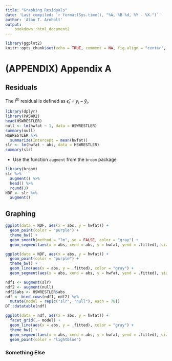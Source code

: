 ```yaml
---
title: "Graphing Residuals"
date: 'Last compiled: `r format(Sys.time(), "%A, %B %d, %Y - %X.")`'
author: 'Alan T. Arnholt'
output: 
    bookdown::html_document2
---
```


```r
library(ggplot2)
knitr::opts_chunk$set(echo = TRUE, comment = NA, fig.align = "center", warning = FALSE, message = FALSE)
```

# (APPENDIX) Appendix A {-}

## Residuals

The $i^{th}$ residual is defined as $\hat{\epsilon}_i = y_i - \hat{y}_i$.


```r
library(dplyr)
library(PASWR2)
head(HSWRESTLER)
null <- lm(hwfat ~ 1, data = HSWRESTLER)
summary(null)
HSWRESTLER %>% 
  summarize(Intercept = mean(hwfat))
slr <- lm(hwfat ~ abs, data = HSWRESTLER)
summary(slr)
```

* Use the function `augment` from the `broom` package

```r
library(broom)
slr %>% 
  augment() %>% 
  head() %>% 
  round(3)
NDF <- slr %>% 
  augment()
```

## Graphing

```r
ggplot(data = NDF, aes(x = abs, y = hwfat)) + 
  geom_point(color = "purple") + 
  theme_bw() + 
  geom_smooth(method = "lm", se = FALSE, color = "gray") + 
  geom_segment(aes(x = abs, xend = abs, y = hwfat, yend = .fitted), size = 0.25)
```

```r
ggplot(data = NDF, aes(x = abs, y = hwfat)) + 
  geom_point(color = "purple") + 
  theme_bw() + 
  geom_line(aes(x = abs, y = .fitted), color = "gray") + 
  geom_segment(aes(x = abs, xend = abs, y = hwfat, yend = .fitted), size = 0.25)
```


```r
ndf1 <- augment(slr)
ndf2 <- augment(null)
ndf2$abs <- HSWRESTLER$abs
ndf <- bind_rows(ndf1, ndf2) %>% 
  mutate(model = rep(c("slr", "null"), each = 78)) 
DT::datatable(ndf)
```

```r
ggplot(data = ndf, aes(x = abs, y = hwfat)) +
  facet_grid(.~ model) + 
  geom_line(aes(x = abs, y = .fitted), color = "gray") + 
  theme_bw() + 
  geom_segment(aes(x = abs, xend = abs, y = hwfat, yend = .fitted), size = 0.25, linetype = "dotted") + 
  geom_point(color = "lightblue") 
```

### Something Else 
